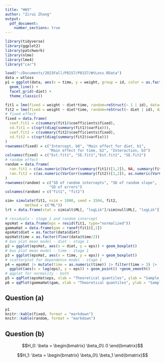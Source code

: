 ```yaml
---
title: "HW3"
author: "Zirui Zhang"
output: 
  pdf_document:
    number_sections: true
---
```


```r
library(tidyverse)
library(ggplot2)
library(patchwork)
library(nlme)
library(lme4)
library("car")
```

```r
load("~/Documents/2023Fall/P8157/P8157/WtLoss.RData")
data = wtloss
p1 = ggplot(data, aes(x = time, y = weight, group = id, color = as.factor(diet))) + 
  geom_line() +  
  facet_grid(~diet) + 
  theme_classic()
```

```r
fit1 = lme(fixed = weight ~ diet*time, random=reStruct(~ 1 | id), data=data, method="ML")
fit2 = lme(fixed = weight ~ diet*time, random=reStruct(~ diet | id), data=data, method="ML")
# fixed effect
fixed = data.frame(
  coef.fit1 = c(summary(fit1)$coefficients$fixed),
  sd.fit1 = c(sqrt(diag(summary(fit1)$varFix))),
  coef.fit2 = c(summary(fit2)$coefficients$fixed),
  sd.fit2 = c(sqrt(diag(summary(fit2)$varFix)))
)
rownames(fixed) = c("Intercept, b0", "Main effect for diet, b1", 
                    "Main effect for time, b2", "Interaction, b3")
colnames(fixed) = c("Est.fit1", "SE.fit1","Est.fit2", "SE.fit2")
# random effect
random = data.frame(
  ran.fit1 = c(as.numeric(VarCorr(summary(fit1))[1,2]), NA, summary(fit1)$sigma),
  ran.fit2 = c(as.numeric(VarCorr(summary(fit2))[1,2]), as.numeric(VarCorr(summary(fit2))[2,2]), summary(fit2)$sigma)
)
rownames(random) = c("SD of random intercepts", "SD of random slope", 
                    "SD of errors")
colnames(random) = c("fit1", "fit2")
```

```r
sim= simulate(fit1, nsim = 1000, seed = 1504, fit2,
         method = c("ML"))
lrt = data.frame(stat = sim$alt$ML[, "logLik"]/sim$null$ML[, "logLik"])
```

```r
# residuals - stage 1 and random intercept
epsHat = data.frame(eps = resid(fit1, type="normalized"))
gammaHat = data.frame(gam = ranef(fit1)[,1])
epsHat$diet = as.factor(data$diet)
epsHat$time = as.factor(floor(data$time/2))
# box plot mean model - diet - stage 1
p2 = ggplot(epsHat, aes(x = diet, y = eps)) + geom_boxplot()
# box plot mean model - time - stage 1
p3 = ggplot(epsHat, aes(x = time, y = eps)) + geom_boxplot()
# scatterplot for dependence model - stage 1
p4 = epsHat |> mutate(time = as.numeric(time)) |> filter(time > 3) |> 
  ggplot(aes(x = lag(eps), y = eps)) + geom_point() +geom_smooth()
# qqplot for normality - both
p5 = qqPlot(epsHat$eps, xlab = "Theoretical quantiles", ylab = "Sample quantiles", main = "Stage 1 residuals")
p6 = qqPlot(gammaHat$gam, xlab = "Theoretical quantiles", ylab = "Sample quantiles", main = "Random intercepts")
```


## Question (a)

```r
p1
knitr::kable(fixed, format = "markdown")
knitr::kable(random, format = "markdown")
```

## Question (b)

$$H_0: \beta = \begin{bmatrix}
\beta_0\\
0
\end{bmatrix}$$

$$H_1: \beta = \begin{bmatrix}
\beta_0\\
\beta_1
\end{bmatrix}$$


